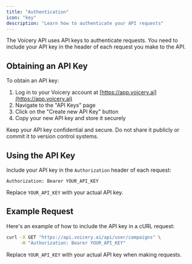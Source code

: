 ```yaml
---
title: "Authentication"
icon: "key"
description: "Learn how to authenticate your API requests"
---
```


The Voicery API uses API keys to authenticate requests. You need to include your API key in the header of each request you make to the API.

## Obtaining an API Key

To obtain an API key:

1. Log in to your Voicery account at [https://app.voicery.ai](https://app.voicery.ai)
2. Navigate to the "API Keys" page
3. Click on the "Create new API Key" button
4. Copy your new API key and store it securely

<Warning>
  Keep your API key confidential and secure. Do not share it publicly or commit
  it to version control systems.
</Warning>

## Using the API Key

Include your API key in the `Authorization` header of each request:

```
Authorization: Bearer YOUR_API_KEY
```

Replace `YOUR_API_KEY` with your actual API key.

## Example Request

Here's an example of how to include the API key in a cURL request:

```bash
curl -X GET "https://api.voicery.ai/api/user/campaigns" \
     -H "Authorization: Bearer YOUR_API_KEY"
```

Replace `YOUR_API_KEY` with your actual API key when making requests.
